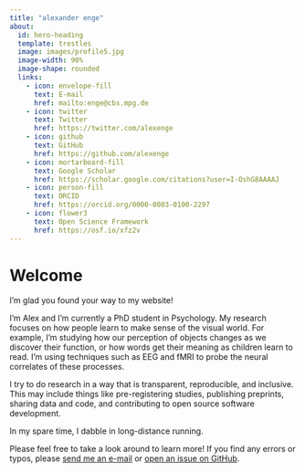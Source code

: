 ```yaml
---
title: "alexander enge"
about:
  id: hero-heading
  template: trestles
  image: images/profile5.jpg
  image-width: 90%
  image-shape: rounded
  links:
    - icon: envelope-fill
      text: E-mail
      href: mailto:enge@cbs.mpg.de
    - icon: twitter
      text: Twitter
      href: https://twitter.com/alexenge
    - icon: github
      text: GitHub
      href: https://github.com/alexenge
    - icon: mortarboard-fill
      text: Google Scholar
      href: https://scholar.google.com/citations?user=I-OshG8AAAAJ
    - icon: person-fill
      text: ORCID
      href: https://orcid.org/0000-0003-0100-2297
    - icon: flower3
      text: Open Science Framework
      href: https://osf.io/xfz2v
---
```


:::{#hero-heading}

# Welcome

I'm glad you found your way to my website!

I'm Alex and I'm currently a PhD student in Psychology.
My research focuses on how people learn to make sense of the visual world.
For example, I'm studying how our perception of objects changes as we discover their function, or how words get their meaning as children learn to read.
I'm using techniques such as EEG and fMRI to probe the neural correlates of these processes.

I try to do research in a way that is transparent, reproducible, and inclusive.
This may include things like pre-registering studies, publishing preprints, sharing data and code, and contributing to open source software development.

In my spare time, I dabble in long-distance running.

Please feel free to take a look around to learn more!
If you find any errors or typos, please <a href="mailto:enge@cbs.mpg.de" target="_blank">send me an e-mail</a> or <a href="https://github.com/alexenge/alexenge.github.io/issues" target="_blank">open an issue on GitHub</a>.

:::
